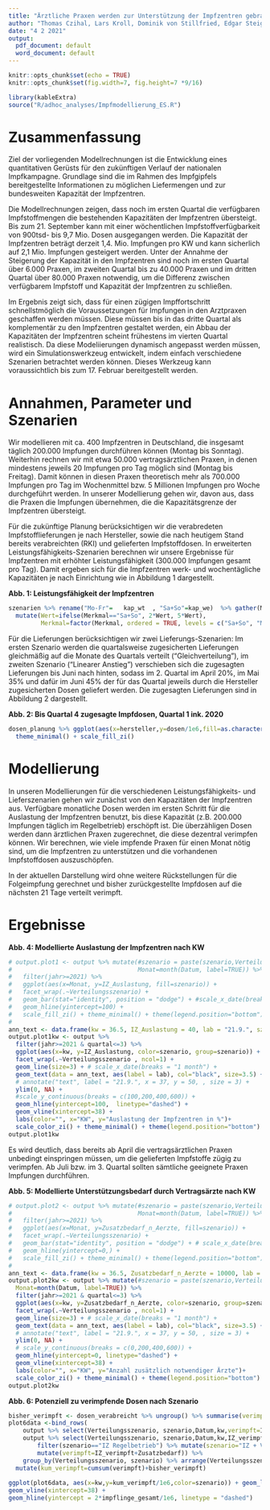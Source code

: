 ```yaml
---
title: "Ärztliche Praxen werden zur Unterstützung der Impfzentren gebraucht"
author: "Thomas Czihal, Lars Kroll, Dominik von Stillfried, Edgar Steiger"
date: "4 2 2021"
output:
  pdf_document: default
  word_document: default
---
```


```r
knitr::opts_chunk$set(echo = TRUE)
knitr::opts_chunk$set(fig.width=7, fig.height=7 *9/16)
```

```r
library(kableExtra)
source("R/adhoc_analyses/Impfmodellierung_ES.R")
```

# Zusammenfassung

Ziel der vorliegenden Modellrechnungen ist die Entwicklung eines quantitativen Gerüsts für den zukünftigen Verlauf der nationalen Impfkampagne. Grundlage sind die im Rahmen des Impfgipfels bereitgestellte Informationen zu möglichen Liefermengen und zur bundesweiten Kapazität der Impfzentren.

Die Modellrechnungen zeigen, dass noch im ersten Quartal die verfügbaren Impfstoffmengen die bestehenden Kapazitäten der Impfzentren übersteigt. Bis zum 21. September kann mit einer wöchentlichen Impfstoffverfügbarkeit von 900tsd- bis 9,7 Mio. Dosen ausgegangen werden. Die Kapazität der Impfzentren beträgt derzeit 1,4. Mio. Impfungen pro KW und kann sicherlich auf 2,1 Mio. Impfungen gesteigert werden.
Unter der Annahme der Steigerung der Kapazität in den Impfzentren sind noch im ersten Quartal über 6.000 Praxen, im zweiten Quartal bis zu 40.000 Praxen und im dritten Quartal über 80.000 Praxen notwendig, um die Differenz zwischen verfügbarem Impfstoff und Kapazität der Impfzentren zu schließen.

Im Ergebnis zeigt sich, dass für einen zügigen Impffortschritt schnellstmöglich die Voraussetzungen für Impfungen in den Arztpraxen geschaffen werden müssen. Diese müssen bis in das dritte Quartal als komplementär zu den Impfzentren gestaltet werden, ein Abbau der Kapazitäten der Impfzentren scheint frühestens im vierten Quartal realistisch. Da diese Modeliierungen dynamisch angepasst werden müssen, wird ein Simulationswerkzeug entwickelt, indem einfach verschiedene Szenarien betrachtet werden können. Dieses Werkzeug kann voraussichtlich bis zum 17. Februar bereitgestellt werden.    


# Annahmen, Parameter und Szenarien

<!-- Mit den zugelassenen Impfstoffen sind derzeit nur Impfungen an Personen über 18 Jahren möglich.  -->

Wir modellieren mit ca. 400 Impfzentren in Deutschland, die insgesamt täglich 200.000 Impfungen durchführen können (Montag bis Sonntag). Weiterhin rechnen wir mit etwa 50.000 vertragsärztlichen Praxen, in denen mindestens jeweils 20 Impfungen pro Tag möglich sind (Montag bis Freitag). Damit können in diesen Praxen theoretisch mehr als 700.000 Impfungen pro Tag im Wochenmittel bzw. 5 Millionen Impfungen pro Woche durchgeführt werden. In unserer Modellierung gehen wir, davon aus, dass die Praxen die Impfungen übernehmen, die die Kapazitätsgrenze der Impfzentren übersteigt.

Für die zukünftige Planung berücksichtigen wir die verabredeten Impfstofflieferungen je nach Hersteller, sowie die nach heutigem Stand bereits verabreichten (RKI) und gelieferten Impfstoffdosen. In erweiterten Leistungsfähigkeits-Szenarien berechnen wir unsere Ergebnisse für Impfzentren mit erhöhter Leistungsfähigkeit (300.000 Impfungen gesamt pro Tag). Damit ergeben sich für die Impfzentren werk- und wochentägliche Kapazitäten je nach Einrichtung wie in Abbildung 1 dargestellt.


**Abb. 1: Leistungsfähigkeit der Impfzentren**

```r
szenarien %>% rename("Mo-Fr"=	kap_wt	, "Sa+So"=kap_we)  %>% gather(Merkmal,Wert,2:3) %>%
  mutate(Wert=ifelse(Merkmal=="Sa+So", 2*Wert, 5*Wert),
         Merkmal=factor(Merkmal, ordered = TRUE, levels = c("Sa+So", "Mo-Fr"))) %>% ggplot(aes(x=szenario,fill=Merkmal,y=Wert/1000)) + geom_bar(pos="stack",stat="identity") + coord_flip() + theme_minimal() + scale_fill_zi() + labs(x="",y="Anzahl wöchentlicher Impfungen in Tsd.", fill="")
```

Für die Lieferungen berücksichtigen wir zwei Lieferungs-Szenarien: Im ersten Szenario werden die quartalsweise zugesicherten Lieferungen gleichmäßig auf die Monate des Quartals verteilt (“Gleichverteilung”), im zweiten Szenario (“Linearer Anstieg”) verschieben sich die zugesagten Lieferungen bis Juni nach hinten, sodass im 2. Quartal im April 20%, im Mai 35% und dafür im Juni 45% der für das Quartal jeweils durch die Hersteller zugesicherten Dosen geliefert werden. Die zugesagten Lieferungen sind in Abbildung 2 dargestellt.

**Abb. 2: Bis Quartal 4 zugesagte Impfdosen, Quartal 1 ink. 2020**

```r
dosen_planung %>% ggplot(aes(x=hersteller,y=dosen/1e6,fill=as.character(quartal))) + geom_bar(position = position_stack(reverse = TRUE), stat="identity") + coord_flip() + labs(x="",y="Mio. Dosen",fill="Quartal") + 
  theme_minimal() + scale_fill_zi()
```


# Modellierung

In unseren Modellierungen für die verschiedenen Leistungsfähigkeits- und Lieferszenarien gehen wir zunächst von den Kapazitäten der Impfzentren aus. Verfügbare monatliche Dosen werden im ersten Schritt für die Auslastung der Impfzentren benutzt, bis diese Kapazität (z.B. 200.000 Impfungen täglich im Regelbetrieb) erschöpft ist. Die überzähligen Dosen werden dann ärztlichen Praxen zugerechnet, die diese dezentral verimpfen können. Wir berechnen, wie viele impfende Praxen für einen Monat nötig sind, um die Impfzentren zu unterstützen und die vorhandenen Impfstoffdosen auszuschöpfen. 

In der aktuellen Darstellung wird ohne weitere Rückstellungen für die Folgeimpfung gerechnet und bisher zurückgestellte Impfdosen auf die nächsten 21 Tage verteilt verimpft.

# Ergebnisse

**Abb. 4: Modellierte Auslastung der Impfzentren nach KW**

```r
# output.plot1 <- output %>% mutate(#szenario = paste(szenario,Verteilungsszenario),
#                                   Monat=month(Datum, label=TRUE)) %>%
#   filter(jahr>=2021) %>% 
#   ggplot(aes(x=Monat, y=IZ_Auslastung, fill=szenario)) +
#   facet_wrap(.~Verteilungsszenario) +
#   geom_bar(stat="identity", position = "dodge") + #scale_x_date(breaks = "1 month") +
#   geom_hline(yintercept=100) +
#   scale_fill_zi() + theme_minimal() + theme(legend.position="bottom")
# 
ann_text <- data.frame(kw = 36.5, IZ_Auslastung = 40, lab = "21.9.", szenario="IZ Regelbetrieb", Verteilungsszenario="Linearer Anstieg der Produktion in Q2")
output.plot1kw <- output %>%
  filter(jahr>=2021 & quartal<=3) %>%
  ggplot(aes(x=kw, y=IZ_Auslastung, color=szenario, group=szenario)) +
  facet_wrap(.~Verteilungsszenario , ncol=1) +
  geom_line(size=3) + # scale_x_date(breaks = "1 month") +
  geom_text(data = ann_text, aes(label = lab), col="black", size=3.5) +
  # annotate("text", label = "21.9.", x = 37, y = 50, , size = 3) +
  ylim(0, NA) +
  #scale_y_continuous(breaks = c(100,200,400,600)) +
  geom_hline(yintercept=100,  linetype="dashed") + 
  geom_vline(xintercept=38) +
  labs(color="", x="KW", y="Auslastung der Impfzentren in %")+
  scale_color_zi() + theme_minimal() + theme(legend.position="bottom")
output.plot1kw
```

Es wird deutlich, dass bereits ab April die vertragsärztlichen Praxen unbedingt einspringen müssen, um die gelieferten Impfstoffe zügig zu verimpfen. Ab Juli bzw. im 3. Quartal sollten sämtliche geeignete Praxen Impfungen durchführen.


**Abb. 5: Modellierte Unterstützungsbedarf durch Vertragsärzte nach KW**

```r
# output.plot2 <- output %>% mutate(#szenario = paste(szenario,Verteilungsszenario),
#                                   Monat=month(Datum, label=TRUE)) %>%
#   filter(jahr>=2021) %>% 
#   ggplot(aes(x=Monat, y=Zusatzbedarf_n_Aerzte, fill=szenario)) +
#   facet_wrap(.~Verteilungsszenario) +
#   geom_bar(stat="identity", position = "dodge") + # scale_x_date(breaks = "1 month") +
#   geom_hline(yintercept=0,) +
#   scale_fill_zi() + theme_minimal() + theme(legend.position="bottom")
# 
ann_text <- data.frame(kw = 36.5, Zusatzbedarf_n_Aerzte = 10000, lab = "21.9.", szenario="IZ Regelbetrieb", Verteilungsszenario="Linearer Anstieg der Produktion in Q2")
output.plot2kw <- output %>% mutate(#szenario = paste(szenario,Verteilungsszenario),
  Monat=month(Datum, label=TRUE)) %>%
  filter(jahr>=2021 & quartal<=3) %>%
  ggplot(aes(x=kw, y=Zusatzbedarf_n_Aerzte, color=szenario, group=szenario)) +
  facet_wrap(.~Verteilungsszenario , ncol=1) +
  geom_line(size=3) + # scale_x_date(breaks = "1 month") +
  geom_text(data = ann_text, aes(label = lab), col="black", size=3.5) +
  # annotate("text", label = "21.9.", x = 37, y = 50, , size = 3) +
  ylim(0, NA) +
  # scale_y_continuous(breaks = c(0,200,400,600)) +
  geom_hline(yintercept=0, linetype="dashed") + 
  geom_vline(xintercept=38) +
  labs(color="", x="KW", y="Anzahl zusätzlich notwendiger Ärzte")+
  scale_color_zi() + theme_minimal() + theme(legend.position="bottom")
output.plot2kw
```

**Abb. 6: Potenziell zu verimpfende Dosen nach Szenario **

```r
bisher_verimpft <- dosen_verabreicht %>% ungroup() %>% summarise(verimpft=sum(dosen_verabreicht_erst+dosen_verabreicht_zweit)) %>% pull(verimpft)
plot6data <-bind_rows(
    output %>% select(Verteilungsszenario, szenario,Datum,kw,verimpft=IZ_verimpft,Zusatzbedarf) ,
    output %>% select(Verteilungsszenario, szenario,Datum,kw,IZ_verimpft,Zusatzbedarf)  %>%
        filter(szenario=="IZ Regelbetrieb") %>% mutate(szenario="IZ + Vertragsärzte") %>%
        mutate(verimpft=IZ_verimpft+Zusatzbedarf)) %>%
    group_by(Verteilungsszenario, szenario) %>% arrange(Verteilungsszenario, szenario,Datum) %>% 
  mutate(kum_verimpft=cumsum(verimpft)+bisher_verimpft) 
  
ggplot(plot6data, aes(x=kw,y=kum_verimpft/1e6,color=szenario)) + geom_line(size=3) + facet_wrap(.~Verteilungsszenario , ncol=1)  +scale_color_zi() + theme_minimal() + labs(color="Szenario Impforganisation", y="Potentiell verimpfbare Dosen in Mio.") + geom_hline(yintercept = 0) + theme(legend.position = "bottom") +
geom_vline(xintercept=38) +
geom_hline(yintercept = 2*impflinge_gesamt/1e6, linetype = "dashed")



```


